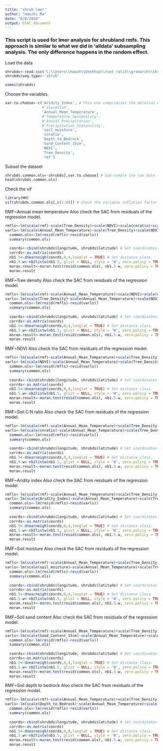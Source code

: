 ---
title: "shrub_lmer"
author: "Haozhi Ma"
date: "6/8/2020"
output: html_document
---


### This script is used for lmer analysis for shrubland rmfs. This approach is similar to what we did in 'alldata' subsampling analysis. The only difference happens in the random effect.

Load the data

```{R}
shrubds<-read.csv('C:\\Users\\haozh\\Desktop\\root_ratio\\grsearch\\shrub_rsr_sample_for_grsearch_20200517.csv') # Read the data
shrubds$veg.type<-'shrub'

names(shrubds)
```

Choose the variables.

```{R}
var.to.choose<-c('Aridity_Index', # This one comprimises the deletion of all precipitation related variables, to make the chosen variables comprehensive.
                 #'elevation',
                 'Annual_Mean_Temperature',
                 #'Temperature_Seasonality',
                 #'Annual_Precipitation',
                 #'Precipitation_Seasonality',
                 'soil_moisture',
                 'cnratio',
                 'Depth_to_Bedrock',
                 'Sand_Content_15cm',
                 'NDVI',
                 'Tree_Density',
                 'rmf')


```

Subset the dataset
```{R}
shrubds.common.ols<-shrubds[,var.to.choose] # Sub-sample the raw data to reduce the satistical burden.
head(shrubds.common.ols)

```

Check the vif
```{R}
library(HH)
vif(shrubds.common.ols[,c(1:8)]) # Check the variable inflation factor. Here we set the threshold is 3.

```
RMF~Annual mean temperature
Also check the SAC from residuals of the regression model.

```{R}
rmfls<-lm(scale(rmf)~scale(Tree_Density)+scale(NDVI)+scale(cnratio)+scale(Aridity_Index)+scale(soil_moisture)+scale(Sand_Content_15cm)+scale(Depth_to_Bedrock),data = shrubds) # Linear model is set.
varls<-lm(scale(Annual_Mean_Temperature)~scale(Tree_Density)+scale(NDVI)+scale(cnratio)+scale(Aridity_Index)+scale(soil_moisture)+scale(Sand_Content_15cm)+scale(Depth_to_Bedrock),data = shrubds)
  common.ols<-lm(resid(rmfls)~resid(varls))
  summary(common.ols)
  
  coords<-cbind(shrubds$longitude, shrubds$latitude) # Set coordinates.
  corrds<-as.matrix(coords)
  nb1.5<-dnearneigh(coords,0,4,longlat = TRUE) # Set distance class.
  nb1.5.w<-nb2listw(nb1.5, glist = NULL, style = 'W', zero.policy = TRUE)
  moran.result<-moran.test(resid(common.ols), nb1.5.w, zero.policy = TRUE)
  moran.result
```
RMF~Tree density
Also check the SAC from residuals of the regression model.

```{R}
rmfls<-lm(scale(rmf)~scale(Annual_Mean_Temperature)+scale(NDVI)+scale(cnratio)+scale(Aridity_Index)+scale(soil_moisture)+scale(Sand_Content_15cm)+scale(Depth_to_Bedrock),data = shrubds) # Linear model is set.
varls<-lm(scale(Tree_Density)~scale(Annual_Mean_Temperature)+scale(NDVI)+scale(cnratio)+scale(Aridity_Index)+scale(soil_moisture)+scale(Sand_Content_15cm)+scale(Depth_to_Bedrock),data = shrubds)
  common.ols<-lm(resid(rmfls)~resid(varls))
  summary(common.ols)
  
  coords<-cbind(shrubds$longitude, shrubds$latitude) # Set coordinates.
  corrds<-as.matrix(coords)
  nb1.5<-dnearneigh(coords,0,4,longlat = TRUE) # Set distance class.
  nb1.5.w<-nb2listw(nb1.5, glist = NULL, style = 'W', zero.policy = TRUE)
  moran.result<-moran.test(resid(common.ols), nb1.5.w, zero.policy = TRUE)
  moran.result
```

RMF~NDVI
Also check the SAC from residuals of the regression model.

```{R}
rmfls<-lm(scale(rmf)~scale(Annual_Mean_Temperature)+scale(Tree_Density)+scale(cnratio)+scale(Aridity_Index)+scale(soil_moisture)+scale(Sand_Content_15cm)+scale(Depth_to_Bedrock),data = shrubds) # Linear model is set.
varls<-lm(scale(NDVI)~scale(Annual_Mean_Temperature)+scale(Tree_Density)+scale(cnratio)+scale(Aridity_Index)+scale(soil_moisture)+scale(Sand_Content_15cm)+scale(Depth_to_Bedrock),data = shrubds)
  common.ols<-lm(resid(rmfls)~resid(varls))
  summary(common.ols)
  
  coords<-cbind(shrubds$longitude, shrubds$latitude) # Set coordinates.
  corrds<-as.matrix(coords)
  nb1.5<-dnearneigh(coords,0,4,longlat = TRUE) # Set distance class.
  nb1.5.w<-nb2listw(nb1.5, glist = NULL, style = 'W', zero.policy = TRUE)
  moran.result<-moran.test(resid(common.ols), nb1.5.w, zero.policy = TRUE)
  moran.result
```
RMF~Soil C:N ratio
Also check the SAC from residuals of the regression model.

```{R}
rmfls<-lm(scale(rmf)~scale(Annual_Mean_Temperature)+scale(Tree_Density)+scale(NDVI)+scale(Aridity_Index)+scale(soil_moisture)+scale(Sand_Content_15cm)+scale(Depth_to_Bedrock),data = shrubds) # Linear model is set.
varls<-lm(scale(cnratio)~scale(Annual_Mean_Temperature)+scale(Tree_Density)+scale(NDVI)+scale(Aridity_Index)+scale(soil_moisture)+scale(Sand_Content_15cm)+scale(Depth_to_Bedrock),data = shrubds)
  common.ols<-lm(resid(rmfls)~resid(varls))
  summary(common.ols)
  
  coords<-cbind(shrubds$longitude, shrubds$latitude) # Set coordinates.
  corrds<-as.matrix(coords)
  nb1.5<-dnearneigh(coords,0,4,longlat = TRUE) # Set distance class.
  nb1.5.w<-nb2listw(nb1.5, glist = NULL, style = 'W', zero.policy = TRUE)
  moran.result<-moran.test(resid(common.ols), nb1.5.w, zero.policy = TRUE)
  moran.result
```

RMF~Aridity index
Also check the SAC from residuals of the regression model.

```{R}
rmfls<-lm(scale(rmf)~scale(Annual_Mean_Temperature)+scale(Tree_Density)+scale(NDVI)+scale(cnratio)+scale(soil_moisture)+scale(Sand_Content_15cm)+scale(Depth_to_Bedrock),data = shrubds) # Linear model is set.
varls<-lm(scale(Aridity_Index)~scale(Annual_Mean_Temperature)+scale(Tree_Density)+scale(NDVI)+scale(cnratio)+scale(soil_moisture)+scale(Sand_Content_15cm)+scale(Depth_to_Bedrock),data = shrubds)
  common.ols<-lm(resid(rmfls)~resid(varls))
  summary(common.ols)
  
  coords<-cbind(shrubds$longitude, shrubds$latitude) # Set coordinates.
  corrds<-as.matrix(coords)
  nb1.5<-dnearneigh(coords,0,4,longlat = TRUE) # Set distance class.
  nb1.5.w<-nb2listw(nb1.5, glist = NULL, style = 'W', zero.policy = TRUE)
  moran.result<-moran.test(resid(common.ols), nb1.5.w, zero.policy = TRUE)
  moran.result
```

RMF~Soil moisture
Also check the SAC from residuals of the regression model.

```{R}
rmfls<-lm(scale(rmf)~scale(Annual_Mean_Temperature)+scale(Tree_Density)+scale(NDVI)+scale(cnratio)+scale(Aridity_Index)+scale(Sand_Content_15cm)+scale(Depth_to_Bedrock),data = shrubds) # Linear model is set.
varls<-lm(scale(soil_moisture)~scale(Annual_Mean_Temperature)+scale(Tree_Density)+scale(NDVI)+scale(cnratio)+scale(Aridity_Index)+scale(Sand_Content_15cm)+scale(Depth_to_Bedrock),data = shrubds)
  common.ols<-lm(resid(rmfls)~resid(varls))
  summary(common.ols)
  
  coords<-cbind(shrubds$longitude, shrubds$latitude) # Set coordinates.
  corrds<-as.matrix(coords)
  nb1.5<-dnearneigh(coords,0,4,longlat = TRUE) # Set distance class.
  nb1.5.w<-nb2listw(nb1.5, glist = NULL, style = 'W', zero.policy = TRUE)
  moran.result<-moran.test(resid(common.ols), nb1.5.w, zero.policy = TRUE)
  moran.result
```

RMF~Soil sand content
Also check the SAC from residuals of the regression model.

```{R}
rmfls<-lm(scale(rmf)~scale(Annual_Mean_Temperature)+scale(Tree_Density)+scale(NDVI)+scale(cnratio)+scale(Aridity_Index)+scale(soil_moisture)+scale(Depth_to_Bedrock),data = shrubds) # Linear model is set.
varls<-lm(scale(Sand_Content_15cm)~scale(Annual_Mean_Temperature)+scale(Tree_Density)+scale(NDVI)+scale(cnratio)+scale(Aridity_Index)+scale(soil_moisture)+scale(Depth_to_Bedrock),data = shrubds)
  common.ols<-lm(resid(rmfls)~resid(varls))
  summary(common.ols)
  
  coords<-cbind(shrubds$longitude, shrubds$latitude) # Set coordinates.
  corrds<-as.matrix(coords)
  nb1.5<-dnearneigh(coords,0,4,longlat = TRUE) # Set distance class.
  nb1.5.w<-nb2listw(nb1.5, glist = NULL, style = 'W', zero.policy = TRUE)
  moran.result<-moran.test(resid(common.ols), nb1.5.w, zero.policy = TRUE)
  moran.result
```


RMF~Soil depth to bedrock
Also check the SAC from residuals of the regression model.

```{R}
rmfls<-lm(scale(rmf)~scale(Annual_Mean_Temperature)+scale(Tree_Density)+scale(NDVI)+scale(cnratio)+scale(Aridity_Index)+scale(soil_moisture)+scale(Sand_Content_15cm),data = shrubds) # Linear model is set.
varls<-lm(scale(Depth_to_Bedrock)~scale(Annual_Mean_Temperature)+scale(Tree_Density)+scale(NDVI)+scale(cnratio)+scale(Aridity_Index)+scale(soil_moisture)+scale(Sand_Content_15cm),data = shrubds)
  common.ols<-lm(resid(rmfls)~resid(varls))
  summary(common.ols)
  
  coords<-cbind(shrubds$longitude, shrubds$latitude) # Set coordinates.
  corrds<-as.matrix(coords)
  nb1.5<-dnearneigh(coords,0,4,longlat = TRUE) # Set distance class.
  nb1.5.w<-nb2listw(nb1.5, glist = NULL, style = 'W', zero.policy = TRUE)
  moran.result<-moran.test(resid(common.ols), nb1.5.w, zero.policy = TRUE)
  moran.result
```


